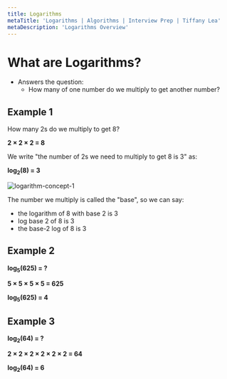 ```yaml
---
title: Logarithms
metaTitle: 'Logarithms | Algorithms | Interview Prep | Tiffany Lea'
metaDescription: 'Logarithms Overview'
---
```


# What are Logarithms?

- Answers the question:
  - How many of one number do we multiply to get another number?

## Example 1

How many 2s do we multiply to get 8?

**2 × 2 × 2 = 8**

We write "the number of 2s we need to multiply to get 8 is 3" as:

**log<sub>2</sub>(8) = 3**

<img src="/static/assets/images/logarithm-concept-1.svg" alt="logarithm-concept-1" />

The number we multiply is called the "base", so we can say:

- the logarithm of 8 with base 2 is 3
- log base 2 of 8 is 3
- the base-2 log of 8 is 3

## Example 2

**log<sub>5</sub>(625) = ?**

**5 × 5 × 5 × 5 = 625**

**log<sub>5</sub>(625) = 4**

## Example 3

**log<sub>2</sub>(64) = ?**

**2 × 2 × 2 × 2 × 2 × 2 = 64**

**log<sub>2</sub>(64) = 6**
